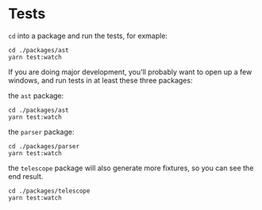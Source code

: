 # Tests

`cd` into a package and run the tests, for exmaple:

```
cd ./packages/ast
yarn test:watch
```

If you are doing major development, you'll probably want to open up a few windows, and run tests in at least these three packages:

the `ast` package:

```
cd ./packages/ast
yarn test:watch
```

the `parser` package:

```
cd ./packages/parser
yarn test:watch
```

the `telescope` package will also generate more fixtures, so you can see the end result.

```
cd ./packages/telescope
yarn test:watch
```
